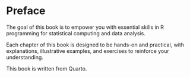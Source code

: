 # Preface {.unnumbered}

The goal of this book is to empower you with essential skills in R programming for statistical computing and data analysis.

Each chapter of this book is designed to be hands-on and practical, with explanations, illustrative examples, and exercises to reinforce your understanding.

This book is written from Quarto.

